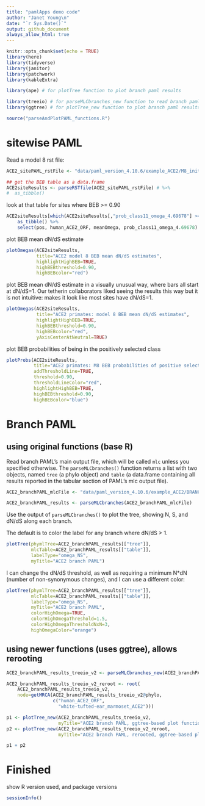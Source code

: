 ```yaml
---
title: "pamlApps demo code"
author: "Janet Young\n"
date: "`r Sys.Date()`"
output: github_document
always_allow_html: true
---
```


```r
knitr::opts_chunk$set(echo = TRUE)
library(here)
library(tidyverse)
library(janitor)
library(patchwork)
library(kableExtra)

library(ape) # for plotTree function to plot branch paml results

library(treeio) # for parseMLCbranches_new function to read branch paml results
library(ggtree) # for plotTree_new function to plot branch paml results

source("parseAndPlotPAML_functions.R")
```

# sitewise PAML

Read a model 8 rst file:
```r
ACE2_sitePAML_rstFile <- "data/paml_version_4.10.6/example_ACE2/M8_initOmega0.4_codonModel2/rst"

## get the BEB table as a data.frame
ACE2siteResults <- parseRSTfile(ACE2_sitePAML_rstFile) # %>% 
#  as_tibble()
```

look at that table for sites where BEB >= 0.90

```r
ACE2siteResults[which(ACE2siteResults[,"prob_class11_omega_4.69678"] >= 0.90),] %>% 
    as_tibble() %>% 
    select(pos, human_ACE2_ORF, meanOmega, prob_class11_omega_4.69678)
```


plot BEB mean dN/dS estimate

```r
plotOmegas(ACE2siteResults, 
           title="ACE2 model 8 BEB mean dN/dS estimates", 
           highlightHighBEB=TRUE, 
           highBEBthreshold=0.90, 
           highBEBcolor="red")
```


plot BEB mean dN/dS estimate in a visually unusual way, where bars all start at dN/dS=1. Our tetherin collaborators liked seeing the results this way but it is not intuitive: makes it look like most sites have dN/dS=1.

```r
plotOmegas(ACE2siteResults, 
           title="ACE2 primates: model 8 BEB mean dN/dS estimates", 
           highlightHighBEB=TRUE, 
           highBEBthreshold=0.90, 
           highBEBcolor="red", 
           yAxisCenterAtNeutral=TRUE)
```


plot BEB probabilities of being in the positively selected class

```r
plotProbs(ACE2siteResults, 
          title="ACE2 primates: M8 BEB probabilities of positive selection",
          addThresholdLine=TRUE, 
          threshold=0.90, 
          thresholdLineColor="red",
          highlightHighBEB=TRUE, 
          highBEBthreshold=0.90, 
          highBEBcolor="blue")
```

# Branch PAML

## using original functions (base R)

Read branch PAML's main output file, which will be called `mlc` unless you specified otherwise.  The `parseMLCbranches()` function returns a list with two objects, named `tree` (a phylo object) and `table` (a data.frame containing all results reported in the tabular section of PAML's mlc output file). 

```r
ACE2_branchPAML_mlcFile <- "data/paml_version_4.10.6/example_ACE2/BRANCHpaml_initOmega0.4_codonModel2/mlc"

ACE2_branchPAML_results <- parseMLCbranches(ACE2_branchPAML_mlcFile)
```

Use the output of `parseMLCbranches()` to plot the tree, showing N, S, and dN/dS along each branch.

The default is to color the label for any branch where dN/dS > 1.

```r
plotTree(phymlTree=ACE2_branchPAML_results[["tree"]], 
         mlcTable=ACE2_branchPAML_results[["table"]], 
         labelType="omega_NS",
         myTitle="ACE2 branch PAML")
```


I can change the dN/dS threshold, as well as requiring a minimum N*dN (number of non-synonymous changes), and I can use a different color:


```r
plotTree(phymlTree=ACE2_branchPAML_results[["tree"]], 
         mlcTable=ACE2_branchPAML_results[["table"]], 
         labelType="omega_NS",
         myTitle="ACE2 branch PAML", 
         colorHighOmega=TRUE, 
         colorHighOmegaThreshold=1.5,
         colorHighOmegaThresholdNxN=3,
         highOmegaColor="orange")
```


## using newer functions (uses ggtree), allows rerooting


```r
ACE2_branchPAML_results_treeio_v2 <- parseMLCbranches_new(ACE2_branchPAML_mlcFile)

ACE2_branchPAML_results_treeio_v2_reroot <- root(
    ACE2_branchPAML_results_treeio_v2,
    node=getMRCA(ACE2_branchPAML_results_treeio_v2@phylo,
                 c("human_ACE2_ORF",
                   "white-tufted-ear_marmoset_ACE2")))

p1 <- plotTree_new(ACE2_branchPAML_results_treeio_v2, 
                   myTitle="ACE2 branch PAML, ggtree-based plot function")
p2 <- plotTree_new(ACE2_branchPAML_results_treeio_v2_reroot, 
                   myTitle="ACE2 branch PAML, rerooted, ggtree-based plot function")

p1 + p2
```


# Finished

show R version used, and package versions

```r
sessionInfo()
```



